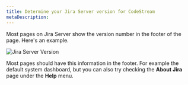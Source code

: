 ```yaml
---
title: Determine your Jira Server version for CodeStream
metaDescription:
---
```


Most pages on Jira Server show the version number in the footer of the page. Here's an example.

![Jira Server Version](/images/JiraServerVersion.png)

Most pages should have this information in the footer. For example the default system dashboard, but you can also try checking the **About Jira** page under the **Help** menu.
